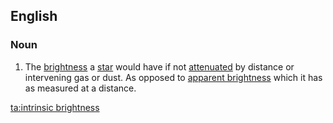 ==English==

===Noun===
{{en-noun|intrinsic brightnesses}}
{{wikipedia}}

# The [[brightness]] a [[star]] would have if not [[attenuated]] by distance or intervening gas or dust. As opposed to [[apparent brightness]] which it has as measured at a distance.

[[ta:intrinsic brightness]]